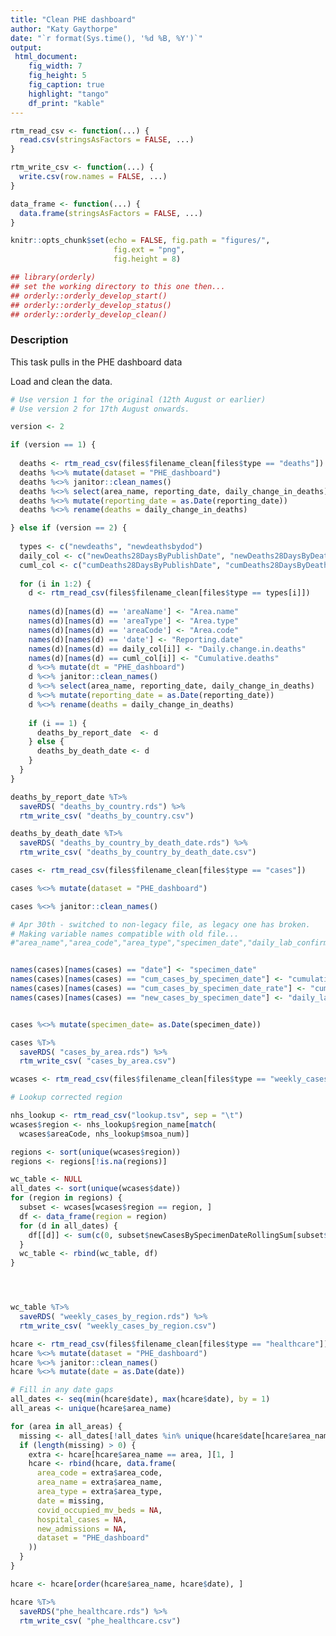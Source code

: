 ```yaml
---
title: "Clean PHE dashboard"
author: "Katy Gaythorpe"
date: "`r format(Sys.time(), '%d %B, %Y')`"
output:
 html_document:
    fig_width: 7
    fig_height: 5
    fig_caption: true
    highlight: "tango"
    df_print: "kable"
---
```



```r

rtm_read_csv <- function(...) {
  read.csv(stringsAsFactors = FALSE, ...)
}

rtm_write_csv <- function(...) {
  write.csv(row.names = FALSE, ...)
}

data_frame <- function(...) {
  data.frame(stringsAsFactors = FALSE, ...)
}

knitr::opts_chunk$set(echo = FALSE, fig.path = "figures/", 
                       fig.ext = "png",
                       fig.height = 8)

## library(orderly)
## set the working directory to this one then...
## orderly::orderly_develop_start()
## orderly::orderly_develop_status()
## orderly::orderly_develop_clean()

```

### Description

This task pulls in the PHE dashboard data


Load and clean the data.

```r

# Use version 1 for the original (12th August or earlier)
# Use version 2 for 17th August onwards.

version <- 2

if (version == 1) {
  
  deaths <- rtm_read_csv(files$filename_clean[files$type == "deaths"])
  deaths %<>% mutate(dataset = "PHE_dashboard")
  deaths %<>% janitor::clean_names()
  deaths %<>% select(area_name, reporting_date, daily_change_in_deaths)
  deaths %<>% mutate(reporting_date = as.Date(reporting_date))
  deaths %<>% rename(deaths = daily_change_in_deaths)

} else if (version == 2) {
  
  types <- c("newdeaths", "newdeathsbydod")
  daily_col <- c("newDeaths28DaysByPublishDate", "newDeaths28DaysByDeathDate")
  cuml_col <- c("cumDeaths28DaysByPublishDate", "cumDeaths28DaysByDeathDate")
  
  for (i in 1:2) {
    d <- rtm_read_csv(files$filename_clean[files$type == types[i]])
  
    names(d)[names(d) == 'areaName'] <- "Area.name"
    names(d)[names(d) == 'areaType'] <- "Area.type"
    names(d)[names(d) == 'areaCode'] <- "Area.code"
    names(d)[names(d) == 'date'] <- "Reporting.date"
    names(d)[names(d) == daily_col[i]] <- "Daily.change.in.deaths"
    names(d)[names(d) == cuml_col[i]] <- "Cumulative.deaths"
    d %<>% mutate(dt = "PHE_dashboard")
    d %<>% janitor::clean_names()
    d %<>% select(area_name, reporting_date, daily_change_in_deaths)
    d %<>% mutate(reporting_date = as.Date(reporting_date))
    d %<>% rename(deaths = daily_change_in_deaths)
    
    if (i == 1) {
      deaths_by_report_date  <- d
    } else {
      deaths_by_death_date <- d
    }
  }
}


```

```r
deaths_by_report_date %T>%
  saveRDS( "deaths_by_country.rds") %>%
  rtm_write_csv( "deaths_by_country.csv")

deaths_by_death_date %T>%
  saveRDS( "deaths_by_country_by_death_date.rds") %>%
  rtm_write_csv( "deaths_by_country_by_death_date.csv")
```


```r

cases <- rtm_read_csv(files$filename_clean[files$type == "cases"])

cases %<>% mutate(dataset = "PHE_dashboard")

cases %<>% janitor::clean_names()

# Apr 30th - switched to non-legacy file, as legacy one has broken.
# Making variable names compatible with old file...
#"area_name","area_code","area_type","specimen_date","daily_lab_confirmed_cases","cumulative_lab_confirmed_cases","cumulative_lab_confirmed_cases_rate","dataset"


names(cases)[names(cases) == "date"] <- "specimen_date"
names(cases)[names(cases) == "cum_cases_by_specimen_date"] <- "cumulative_lab_confirmed_cases"
names(cases)[names(cases) == "cum_cases_by_specimen_date_rate"] <- "cumulative_lab_confirmed_cases_rate"
names(cases)[names(cases) == "new_cases_by_specimen_date"] <- "daily_lab_confirmed_cases"


cases %<>% mutate(specimen_date= as.Date(specimen_date))


```

```r
cases %T>%
  saveRDS( "cases_by_area.rds") %>%
  rtm_write_csv( "cases_by_area.csv")
```

```r

wcases <- rtm_read_csv(files$filename_clean[files$type == "weekly_cases"])

# Lookup corrected region

nhs_lookup <- rtm_read_csv("lookup.tsv", sep = "\t")
wcases$region <- nhs_lookup$region_name[match(
  wcases$areaCode, nhs_lookup$msoa_num)]

regions <- sort(unique(wcases$region))
regions <- regions[!is.na(regions)]

wc_table <- NULL
all_dates <- sort(unique(wcases$date))
for (region in regions) {
  subset <- wcases[wcases$region == region, ]
  df <- data_frame(region = region)
  for (d in all_dates) {
    df[[d]] <- sum(c(0, subset$newCasesBySpecimenDateRollingSum[subset$date == d]), na.rm = TRUE)
  }
  wc_table <- rbind(wc_table, df)
}





```

```r
wc_table %T>%
  saveRDS( "weekly_cases_by_region.rds") %>%
  rtm_write_csv( "weekly_cases_by_region.csv")
```

```r

hcare <- rtm_read_csv(files$filename_clean[files$type == "healthcare"])
hcare %<>% mutate(dataset = "PHE_dashboard")
hcare %<>% janitor::clean_names()
hcare %<>% mutate(date = as.Date(date))

# Fill in any date gaps
all_dates <- seq(min(hcare$date), max(hcare$date), by = 1)
all_areas <- unique(hcare$area_name)

for (area in all_areas) {
  missing <- all_dates[!all_dates %in% unique(hcare$date[hcare$area_name == area])]
  if (length(missing) > 0) {
    extra <- hcare[hcare$area_name == area, ][1, ]
    hcare <- rbind(hcare, data.frame(
      area_code = extra$area_code,
      area_name = extra$area_name,
      area_type = extra$area_type,
      date = missing,
      covid_occupied_mv_beds = NA,
      hospital_cases = NA,
      new_admissions = NA,
      dataset = "PHE_dashboard"
    ))
  }
}

hcare <- hcare[order(hcare$area_name, hcare$date), ]

hcare %T>%
  saveRDS("phe_healthcare.rds") %>%
  rtm_write_csv( "phe_healthcare.csv")

```
